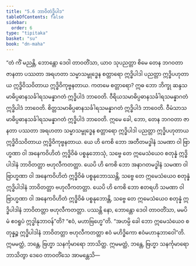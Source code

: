 ```yaml
---
title: "5.6 ဘာဝိတဲဒ္ဓိပါဒ"
tableOfContents: false
sidebar:
  order: 6
type: "tipitaka"
basket: "su"
book: "dn-maha"
---
```



<DynamicBreadcrumb />

<Division number="287" book="dn-maha">

<Paragraph number="631" book="dn-maha">
“တံ ကိံ မညန္တိ, ဘောန္တော ဒေဝါ တာဝတိံသာ, ယာဝ သုပညတ္တာ စိမေ တေန ဘဂဝတာ ဇာနတာ ပဿတာ အရဟတာ သမ္မာသမ္ဗုဒ္ဓေန စတ္တာရော ဣဒ္ဓိပါဒါ ပညတ္တာ ဣဒ္ဓိပဟုတာယ ဣဒ္ဓိဝိသဝိတာယ ဣဒ္ဓိဝိကုဗ္ဗနတာယ. ကတမေ စတ္တာရော? ဣဓ ဘော ဘိက္ခု ဆန္ဒသမာဓိပ္ပဓာနသင်္ခါရသမန္နာဂတံ ဣဒ္ဓိပါဒံ ဘာဝေတိ. ဝီရိယသမာဓိပ္ပဓာနသင်္ခါရသမန္နာဂတံ ဣဒ္ဓိပါဒံ ဘာဝေတိ. စိတ္တသမာဓိပ္ပဓာနသင်္ခါရသမန္နာဂတံ ဣဒ္ဓိပါဒံ ဘာဝေတိ. ဝီမံသာသမာဓိပ္ပဓာနသင်္ခါရသမန္နာဂတံ ဣဒ္ဓိပါဒံ ဘာဝေတိ. ဣမေ ခေါ, ဘော, တေန ဘဂဝတာ ဇာနတာ ပဿတာ အရဟတာ သမ္မာသမ္ဗုဒ္ဓေန စတ္တာရော ဣဒ္ဓိပါဒါ ပညတ္တာ ဣဒ္ဓိပဟုတာယ ဣဒ္ဓိဝိသဝိတာယ ဣဒ္ဓိဝိကုဗ္ဗနတာယ.
</Paragraph>

<Paragraph number="632" book="dn-maha">
ယေ ဟိ ကေစိ ဘော အတီတမဒ္ဓါနံ သမဏာ ဝါ ဗြာဟ္မဏာ ဝါ အနေကဝိဟိတံ ဣဒ္ဓိဝိဓံ ပစ္စနုဘောသုံ, သဗ္ဗေ တေ ဣမေသံယေဝ စတုန္နံ ဣဒ္ဓိပါဒါနံ ဘာဝိတတ္တာ ဗဟုလီကတတ္တာ. ယေပိ ဟိ ကေစိ ဘော အနာဂတမဒ္ဓါနံ သမဏာ ဝါ ဗြာဟ္မဏာ ဝါ အနေကဝိဟိတံ ဣဒ္ဓိဝိဓံ ပစ္စနုဘောဿန္တိ, သဗ္ဗေ တေ ဣမေသံယေဝ စတုန္နံ ဣဒ္ဓိပါဒါနံ ဘာဝိတတ္တာ ဗဟုလီကတတ္တာ. ယေပိ ဟိ ကေစိ ဘော ဧတရဟိ သမဏာ ဝါ ဗြာဟ္မဏာ ဝါ အနေကဝိဟိတံ ဣဒ္ဓိဝိဓံ ပစ္စနုဘောန္တိ, သဗ္ဗေ တေ ဣမေသံယေဝ စတုန္နံ ဣဒ္ဓိပါဒါနံ ဘာဝိတတ္တာ ဗဟုလီကတတ္တာ. ပဿန္တိ နော, ဘောန္တော ဒေဝါ တာဝတိံသာ, မမပိမံ ဧဝရူပံ ဣဒ္ဓါနုဘာဝန်”တိ? “ဧဝံ, မဟာဗြဟ္မေ”တိ. “အဟမ္ပိ ခေါ ဘော ဣမေသံယေဝ စတုန္နဉ္စ ဣဒ္ဓိပါဒါနံ ဘာဝိတတ္တာ ဗဟုလီကတတ္တာ ဧဝံ မဟိဒ္ဓိကော ဧဝံမဟာနုဘာဝေါ”တိ. ဣမမတ္ထံ, ဘန္တေ, ဗြဟ္မာ သနင်္ကုမာရော ဘာသိတ္ထ. ဣမမတ္ထံ, ဘန္တေ, ဗြဟ္မာ သနင်္ကုမာရော ဘာသိတွာ ဒေဝေ တာဝတိံသေ အာမန္တေသိ—
</Paragraph>
</Division>